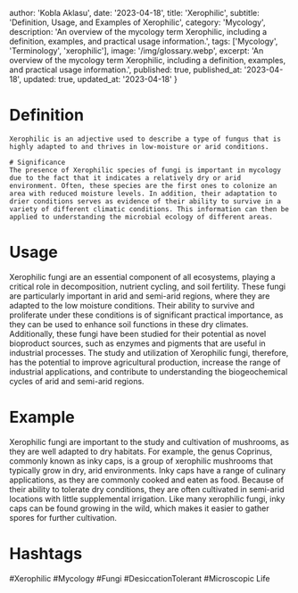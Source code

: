 
  author: 'Kobla Aklasu',
  date: '2023-04-18',
  title: 'Xerophilic',
  subtitle: 'Definition, Usage, and Examples of Xerophilic',
  category: 'Mycology',
  description: 'An overview of the mycology term Xerophilic, including a definition, examples, and practical usage information.',
  tags: ['Mycology', 'Terminology', 'xerophilic'],
  image: '/img/glossary.webp',
  excerpt: 'An overview of the mycology term Xerophilic, including a definition, examples, and practical usage information.',
  published: true,
  published_at: '2023-04-18',
  updated: true,
  updated_at: '2023-04-18'
}




# Definition
    Xerophilic is an adjective used to describe a type of fungus that is highly adapted to and thrives in low-moisture or arid conditions.
    
    # Significance
    The presence of Xerophilic species of fungi is important in mycology due to the fact that it indicates a relatively dry or arid environment. Often, these species are the first ones to colonize an area with reduced moisture levels. In addition, their adaptation to drier conditions serves as evidence of their ability to survive in a variety of different climatic conditions. This information can then be applied to understanding the microbial ecology of different areas.

# Usage

Xerophilic fungi are an essential component of all ecosystems, playing a critical role in decomposition, nutrient cycling, and soil fertility. These fungi are particularly important in arid and semi-arid regions, where they are adapted to the low moisture conditions. Their ability to survive and proliferate under these conditions is of significant practical importance, as they can be used to enhance soil functions in these dry climates. Additionally, these fungi have been studied for their potential as novel bioproduct sources, such as enzymes and pigments that are useful in industrial processes. The study and utilization of Xerophilic fungi, therefore, has the potential to improve agricultural production, increase the range of industrial applications, and contribute to understanding the biogeochemical cycles of arid and semi-arid regions.

# Example

Xerophilic fungi are important to the study and cultivation of mushrooms, as they are well adapted to dry habitats. For example, the genus Coprinus, commonly known as inky caps, is a group of xerophilic mushrooms that typically grow in dry, arid environments. Inky caps have a range of culinary applications, as they are commonly cooked and eaten as food. Because of their ability to tolerate dry conditions, they are often cultivated in semi-arid locations with little supplemental irrigation. Like many xerophilic fungi, inky caps can be found growing in the wild, which makes it easier to gather spores for further cultivation.

# Hashtags

#Xerophilic #Mycology #Fungi #DesiccationTolerant #Microscopic Life

